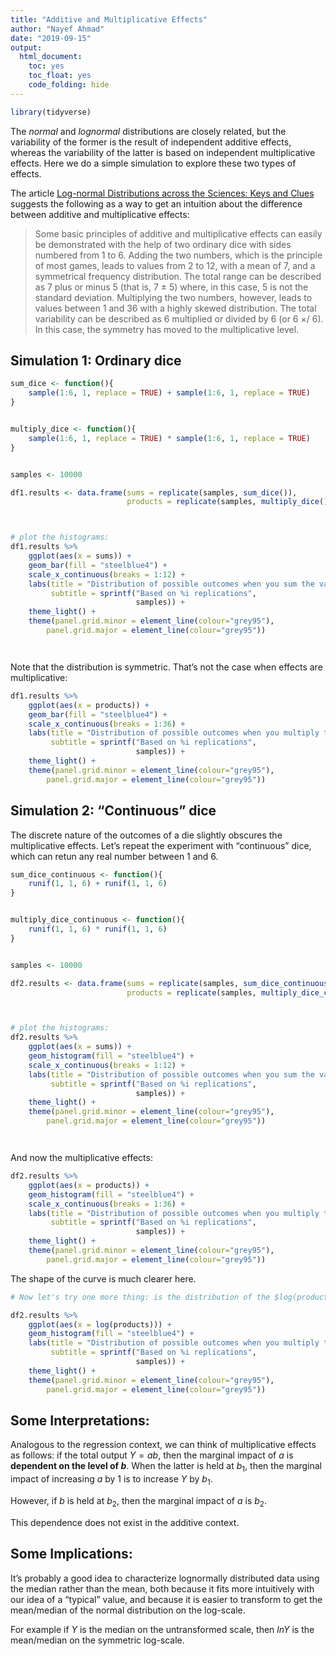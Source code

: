 ```yaml
---
title: "Additive and Multiplicative Effects"
author: "Nayef Ahmad"
date: "2019-09-15"
output: 
  html_document: 
    toc: yes
    toc_float: yes
    code_folding: hide
---
```


```r
library(tidyverse)
```

The *normal* and *lognormal* distributions are closely related, but the variability of the former is the result of independent additive effects, whereas the variability of the latter is based on independent multiplicative effects. Here we do a simple simulation to explore these two types of effects.

The article [Log-normal Distributions across the Sciences: Keys and Clues](https://watermark.silverchair.com/51-5-341.pdf?token=AQECAHi208BE49Ooan9kkhW_Ercy7Dm3ZL_9Cf3qfKAc485ysgAAAoMwggJ_BgkqhkiG9w0BBwagggJwMIICbAIBADCCAmUGCSqGSIb3DQEHATAeBglghkgBZQMEAS4wEQQMuMoYuT8hPTBnPBF0AgEQgIICNkBBiaBGQFdjIvCzU6H8Gp5HqHRy8eyDYKy9q255kaKFxblUmxh0dAu2tsChHGl6QKauwVgrJoiGVdi14v7AA2sUKApCPuWG47qbpqt9wMu9PmX-OjWM3VqBnD-_EM5TIELjcaVr1cw0TYCTSIBSi_TW81uagw3eXDnE7VS2iCZhLkK4HRzxwnRS8KD3p6PRWp7cHKOtSt_MaWVUVcDPf1x01MzTjoBG9nfVTxzOJGMATXJb_KTzEiF9A3Dk4pvdMi3OAZp9s6oKrqrm-ZTP_AopEpaOFGkgPmKXh8k9F44CgjhPhPLZRQIQHLu-_xWryu7_rn8310zwLmvhwqdVP-up8gM8tgmm6JQR_zn7zFqI0_pZCNeOZh0jI4x2GhBPcYkI_P_rRiz5S96b2gpC3QQTRMQXmZeXgx1jAdri3dKttKKtGJhyUUAOnKiaP5lhPCIg5RdAxhijJsx3zztzQztWj6HmDwrnV95JQpy7u28kwoGrLz1k-CV4g2sR6fWk4K9uMPXvreJSk0cMbNyUMN9KiJnGecYWzIhnkbb8C0_rbO4ZY1mLRRZlu89gJvmMRpIadcLxY5igHUIn0Pe2CFnUtfMw42LmSNS40Q7gcU0o4Sbqno5rnSUeNn2W1MgTDN21hpw04_n0UXoCbc9Z5Rom-lvPs-e1roouLNU1uU9Mvo9OCEvFApDvsClkzSozn8_BxH8cUpaDS7gdfxJQ2Lq9z20PBYQnjaMIG9qVp7sGBVHNEHAv) suggests the following as a way to get an intuition about the difference between additive and multiplicative effects:  


> Some basic principles of additive and multiplicative effects can easily be demonstrated with the help of two ordinary dice with sides numbered from 1 to 6. Adding the two numbers, which is the principle of most games, leads to
values from 2 to 12, with a mean of 7, and a symmetrical frequency distribution. The total range can be described as
7 plus or minus 5 (that is, 7 ± 5) where, in this case, 5 is not the standard deviation. Multiplying the two numbers, however, leads to values between 1 and 36 with a highly skewed distribution. The total variability can be described as 6 multiplied or divided by 6 (or 6 ×/ 6). In this case, the symmetry has moved to the multiplicative level.

## Simulation 1: Ordinary dice 

```r

sum_dice <- function(){
    sample(1:6, 1, replace = TRUE) + sample(1:6, 1, replace = TRUE)
}


multiply_dice <- function(){
    sample(1:6, 1, replace = TRUE) * sample(1:6, 1, replace = TRUE)
}


samples <- 10000

df1.results <- data.frame(sums = replicate(samples, sum_dice()), 
                          products = replicate(samples, multiply_dice()))



# plot the histograms: 
df1.results %>% 
    ggplot(aes(x = sums)) + 
    geom_bar(fill = "steelblue4") + 
    scale_x_continuous(breaks = 1:12) + 
    labs(title = "Distribution of possible outcomes when you sum the values of 2 dice", 
         subtitle = sprintf("Based on %i replications", 
                            samples)) + 
    theme_light() + 
    theme(panel.grid.minor = element_line(colour="grey95"), 
        panel.grid.major = element_line(colour="grey95"))




```


Note that the distribution is symmetric. That's not the case when effects are multiplicative: 

```r
df1.results %>% 
    ggplot(aes(x = products)) + 
    geom_bar(fill = "steelblue4") + 
    scale_x_continuous(breaks = 1:36) + 
    labs(title = "Distribution of possible outcomes when you multiply the values of 2 dice", 
         subtitle = sprintf("Based on %i replications", 
                            samples)) + 
    theme_light() + 
    theme(panel.grid.minor = element_line(colour="grey95"), 
        panel.grid.major = element_line(colour="grey95"))


```


## Simulation 2: "Continuous" dice 
The discrete nature of the outcomes of a die slightly obscures the multiplicative effects. Let's repeat the experiment with "continuous" dice, which can retun any real number between 1 and 6. 


```r

sum_dice_continuous <- function(){
    runif(1, 1, 6) + runif(1, 1, 6)
}


multiply_dice_continuous <- function(){
    runif(1, 1, 6) * runif(1, 1, 6)
}


samples <- 10000

df2.results <- data.frame(sums = replicate(samples, sum_dice_continuous()), 
                          products = replicate(samples, multiply_dice_continuous()))



# plot the histograms: 
df2.results %>% 
    ggplot(aes(x = sums)) + 
    geom_histogram(fill = "steelblue4") + 
    scale_x_continuous(breaks = 1:12) + 
    labs(title = "Distribution of possible outcomes when you sum the values of 2 \"continuous\" dice", 
         subtitle = sprintf("Based on %i replications", 
                            samples)) + 
    theme_light() + 
    theme(panel.grid.minor = element_line(colour="grey95"), 
        panel.grid.major = element_line(colour="grey95"))




```

And now the multiplicative effects: 

```r
df2.results %>% 
    ggplot(aes(x = products)) + 
    geom_histogram(fill = "steelblue4") + 
    scale_x_continuous(breaks = 1:36) + 
    labs(title = "Distribution of possible outcomes when you multiply the values \nof 2 \"continuous\" dice", 
         subtitle = sprintf("Based on %i replications", 
                            samples)) + 
    theme_light() + 
    theme(panel.grid.minor = element_line(colour="grey95"), 
        panel.grid.major = element_line(colour="grey95"))


```

The shape of the curve is much clearer here. 

```r

# Now let's try one more thing: is the distribution of the $log(product)$ approximately normal? 

df2.results %>% 
    ggplot(aes(x = log(products))) + 
    geom_histogram(fill = "steelblue4") + 
    labs(title = "Distribution of possible outcomes when you multiply the values of 2 dice", 
         subtitle = sprintf("Based on %i replications", 
                            samples)) + 
    theme_light() + 
    theme(panel.grid.minor = element_line(colour="grey95"), 
        panel.grid.major = element_line(colour="grey95"))


```



## Some Interpretations: 
Analogous to the regression context, we can think of multiplicative effects as follows: if the total output $Y = ab$, then the marginal impact of $a$ is **dependent on the level of $b$**. When the latter is held at $b_1$, then the marginal impact of increasing $a$ by 1 is to increase $Y$ by $b_1$. 

However, if $b$ is held at $b_2$, then the marginal impact of $a$ is $b_2$. 

This dependence does not exist in the additive context. 

## Some Implications: 
It's probably a good idea to characterize lognormally distributed data using the median rather than the mean, both because it fits more intuitively with our idea of a "typical" value, and because it is easier to transform to get the mean/median of the normal distribution on the log-scale. 

For example if $Y$ is the median on the untransformed scale, then $lnY$ is the mean/median on the symmetric log-scale. 
